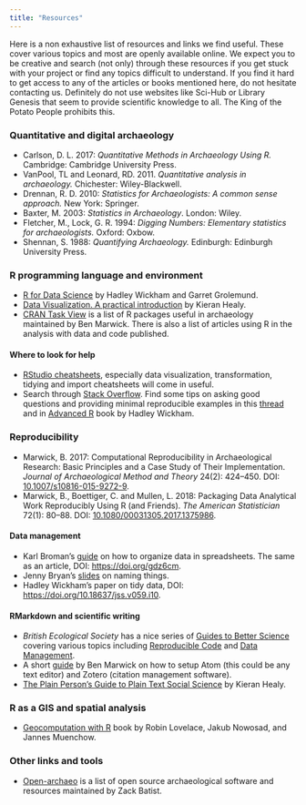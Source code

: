```yaml
---
title: "Resources"
---
```


Here is a non exhaustive list of resources and links we find useful.
These cover various topics and most are openly available online.
We expect you to be creative and search (not only) through these resources if
you get stuck with your project or find any topics difficult to understand.
If you find it hard to get access to any of the articles or books mentioned here,
do not hesitate contacting us. Definitely do not use websites like Sci-Hub or
Library Genesis that seem to provide scientific knowledge to all. The King of
the Potato People prohibits this.

### Quantitative and digital archaeology
- Carlson, D. L. 2017: *Quantitative Methods in Archaeology Using R.*
  Cambridge: Cambridge University Press.
- VanPool, TL and Leonard, RD. 2011. *Quantitative analysis in archaeology.* Chichester:   Wiley-Blackwell.
- Drennan, R. D. 2010: *Statistics for Archaeologists: A common sense approach.*
  New York: Springer.
- Baxter, M. 2003: *Statistics in Archaeology*. London: Wiley.
- Fletcher, M., Lock, G. R. 1994: *Digging Numbers: Elementary statistics for archaeologists.*
  Oxford: Oxbow.
- Shennan, S. 1988: *Quantifying Archaeology.* Edinburgh: Edinburgh University Press.

<!--
- [Open Digital Archaeology Textbook](https://o-date.github.io/) by Shawn Graham et al.
-->

<!--
### Statistics
- [An Introduction to Statistical Learning](https://www.statlearning.com/) by
  Gareth James, Daniela Witten, Trevor Hastie and Rob Tibshirani.
  Great resource to learn more, way advanced than how the subject is explained in
  this course though.
-->

### R programming language and environment
- [R for Data Science](https://r4ds.had.co.nz) by Hadley Wickham and Garret Grolemund.
- [Data Visualization. A practical introduction](https://socviz.co/) by Kieran Healy.
- [CRAN Task View](https://github.com/benmarwick/ctv-archaeology) is a list of
  R packages useful in archaeology maintained by Ben Marwick.
  There is also a list of articles using R in the analysis with data and code
  published.

#### Where to look for help
- [RStudio cheatsheets](https://www.rstudio.com/resources/cheatsheets/), especially
  data visualization, transformation, tidying and import cheatsheets will come in useful.
- Search through [Stack Overflow](https://stackoverflow.com/questions/tagged/r).
  Find some tips on asking good questions and providing minimal reproducible examples
  in this [thread](https://stackoverflow.com/questions/5963269/how-to-make-a-great-r-reproducible-example)
  and in [Advanced R](http://adv-r.had.co.nz/Reproducibility.html) book by Hadley Wickham.

### Reproducibility
- Marwick, B. 2017: Computational Reproducibility in Archaeological Research:
  Basic Principles and a Case Study of Their Implementation.
  *Journal of Archaeological Method and Theory* 24(2): 424–450.
  DOI: [10.1007/s10816-015-9272-9](https://doi.org/10.1007/s10816-015-9272-9).
- Marwick, B., Boettiger, C. and Mullen, L. 2018: Packaging Data Analytical Work
  Reproducibly Using R (and Friends). *The American Statistician* 72(1): 80–88.
  DOI: [10.1080/00031305.2017.1375986](https://doi.org/10.1080/00031305.2017.1375986).

#### Data management
- Karl Broman's [guide](https://kbroman.org/dataorg/) on how to organize data in
  spreadsheets. The same as an article, DOI: [https://doi.org/gdz6cm](https://doi.org/gdz6cm).
- Jenny Bryan's [slides](http://www2.stat.duke.edu/~rcs46/lectures_2015/01-markdown-git/slides/naming-slides/naming-slides.pdf)
  on naming things.
- Hadley Wickham's paper on tidy data, DOI: [https://doi.org/10.18637/jss.v059.i10](https://doi.org/10.18637/jss.v059.i10).

#### RMarkdown and scientific writing
- *British Ecological Society* has a nice series of [Guides to Better Science](https://www.britishecologicalsociety.org/publications/guides-to/)
  covering various topics including [Reproducible Code](https://www.britishecologicalsociety.org/wp-content/uploads/2019/06/BES-Guide-Reproducible-Code-2019.pdf?utm_source=web&utm_medium=web&utm_campaign=better_science)
  and [Data Management](https://www.britishecologicalsociety.org/wp-content/uploads/2019/06/BES-Guide-Data-Management-2019.pdf?utm_source=web&utm_medium=web&utm_campaign=better_science).
- A short [guide](https://github.com/benmarwick/atom-for-scholarly-writing-with-markdown)
  by Ben Marwick on how to setup Atom (this could be any text editor) and Zotero
  (citation management software).
- [The Plain Person’s Guide to Plain Text Social Science](https://plain-text.co/)
  by Kieran Healy.

### R as a GIS and spatial analysis

- [Geocomputation with R](https://geocompr.robinlovelace.net/index.html) book by Robin Lovelace, Jakub Nowosad, and Jannes Muenchow.

### Other links and tools
- [Open-archaeo](https://open-archaeo.info/) is a list of open source archaeological
  software and resources maintained by Zack Batist.